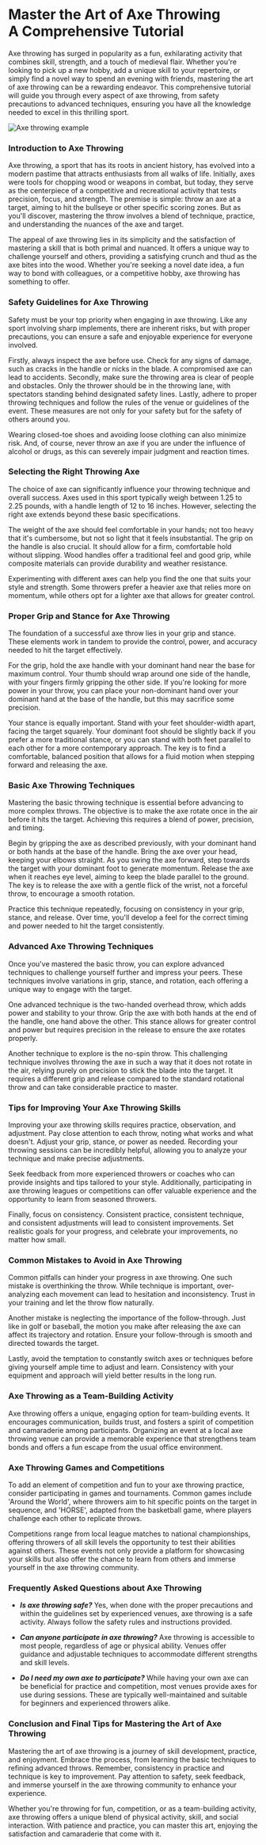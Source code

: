 # Master the Art of Axe Throwing <br /> <span class="text-xl">A Comprehensive Tutorial</span>

Axe throwing has surged in popularity as a fun, exhilarating activity that combines skill, strength, and a touch of medieval flair. Whether you're looking to pick up a new hobby, add a unique skill to your repertoire, or simply find a novel way to spend an evening with friends, mastering the art of axe throwing can be a rewarding endeavor. This comprehensive tutorial will guide you through every aspect of axe throwing, from safety precautions to advanced techniques, ensuring you have all the knowledge needed to excel in this thrilling sport.

![Axe throwing example](/articles/axe-throwing-tutorial/axe-throwing-example.gif)

### Introduction to Axe Throwing

Axe throwing, a sport that has its roots in ancient history, has evolved into a modern pastime that attracts enthusiasts from all walks of life. Initially, axes were tools for chopping wood or weapons in combat, but today, they serve as the centerpiece of a competitive and recreational activity that tests precision, focus, and strength. The premise is simple: throw an axe at a target, aiming to hit the bullseye or other specific scoring zones. But as you'll discover, mastering the throw involves a blend of technique, practice, and understanding the nuances of the axe and target.

The appeal of axe throwing lies in its simplicity and the satisfaction of mastering a skill that is both primal and nuanced. It offers a unique way to challenge yourself and others, providing a satisfying crunch and thud as the axe bites into the wood. Whether you're seeking a novel date idea, a fun way to bond with colleagues, or a competitive hobby, axe throwing has something to offer.

### Safety Guidelines for Axe Throwing

Safety must be your top priority when engaging in axe throwing. Like any sport involving sharp implements, there are inherent risks, but with proper precautions, you can ensure a safe and enjoyable experience for everyone involved.

Firstly, always inspect the axe before use. Check for any signs of damage, such as cracks in the handle or nicks in the blade. A compromised axe can lead to accidents. Secondly, make sure the throwing area is clear of people and obstacles. Only the thrower should be in the throwing lane, with spectators standing behind designated safety lines. Lastly, adhere to proper throwing techniques and follow the rules of the venue or guidelines of the event. These measures are not only for your safety but for the safety of others around you.

Wearing closed-toe shoes and avoiding loose clothing can also minimize risk. And, of course, never throw an axe if you are under the influence of alcohol or drugs, as this can severely impair judgment and reaction times.

### Selecting the Right Throwing Axe

The choice of axe can significantly influence your throwing technique and overall success. Axes used in this sport typically weigh between 1.25 to 2.25 pounds, with a handle length of 12 to 16 inches. However, selecting the right axe extends beyond these basic specifications.

The weight of the axe should feel comfortable in your hands; not too heavy that it's cumbersome, but not so light that it feels insubstantial. The grip on the handle is also crucial. It should allow for a firm, comfortable hold without slipping. Wood handles offer a traditional feel and good grip, while composite materials can provide durability and weather resistance.

Experimenting with different axes can help you find the one that suits your style and strength. Some throwers prefer a heavier axe that relies more on momentum, while others opt for a lighter axe that allows for greater control.

### Proper Grip and Stance for Axe Throwing

The foundation of a successful axe throw lies in your grip and stance. These elements work in tandem to provide the control, power, and accuracy needed to hit the target effectively.

For the grip, hold the axe handle with your dominant hand near the base for maximum control. Your thumb should wrap around one side of the handle, with your fingers firmly gripping the other side. If you're looking for more power in your throw, you can place your non-dominant hand over your dominant hand at the base of the handle, but this may sacrifice some precision.

Your stance is equally important. Stand with your feet shoulder-width apart, facing the target squarely. Your dominant foot should be slightly back if you prefer a more traditional stance, or you can stand with both feet parallel to each other for a more contemporary approach. The key is to find a comfortable, balanced position that allows for a fluid motion when stepping forward and releasing the axe.

### Basic Axe Throwing Techniques

Mastering the basic throwing technique is essential before advancing to more complex throws. The objective is to make the axe rotate once in the air before it hits the target. Achieving this requires a blend of power, precision, and timing.

Begin by gripping the axe as described previously, with your dominant hand or both hands at the base of the handle. Bring the axe over your head, keeping your elbows straight. As you swing the axe forward, step towards the target with your dominant foot to generate momentum. Release the axe when it reaches eye level, aiming to keep the blade parallel to the ground. The key is to release the axe with a gentle flick of the wrist, not a forceful throw, to encourage a smooth rotation.

Practice this technique repeatedly, focusing on consistency in your grip, stance, and release. Over time, you'll develop a feel for the correct timing and power needed to hit the target consistently.

### Advanced Axe Throwing Techniques

Once you've mastered the basic throw, you can explore advanced techniques to challenge yourself further and impress your peers. These techniques involve variations in grip, stance, and rotation, each offering a unique way to engage with the target.

One advanced technique is the two-handed overhead throw, which adds power and stability to your throw. Grip the axe with both hands at the end of the handle, one hand above the other. This stance allows for greater control and power but requires precision in the release to ensure the axe rotates properly.

Another technique to explore is the no-spin throw. This challenging technique involves throwing the axe in such a way that it does not rotate in the air, relying purely on precision to stick the blade into the target. It requires a different grip and release compared to the standard rotational throw and can take considerable practice to master.

### Tips for Improving Your Axe Throwing Skills

Improving your axe throwing skills requires practice, observation, and adjustment. Pay close attention to each throw, noting what works and what doesn't. Adjust your grip, stance, or power as needed. Recording your throwing sessions can be incredibly helpful, allowing you to analyze your technique and make precise adjustments.

Seek feedback from more experienced throwers or coaches who can provide insights and tips tailored to your style. Additionally, participating in axe throwing leagues or competitions can offer valuable experience and the opportunity to learn from seasoned throwers.

Finally, focus on consistency. Consistent practice, consistent technique, and consistent adjustments will lead to consistent improvements. Set realistic goals for your progress, and celebrate your improvements, no matter how small.

### Common Mistakes to Avoid in Axe Throwing

Common pitfalls can hinder your progress in axe throwing. One such mistake is overthinking the throw. While technique is important, over-analyzing each movement can lead to hesitation and inconsistency. Trust in your training and let the throw flow naturally.

Another mistake is neglecting the importance of the follow-through. Just like in golf or baseball, the motion you make after releasing the axe can affect its trajectory and rotation. Ensure your follow-through is smooth and directed towards the target.

Lastly, avoid the temptation to constantly switch axes or techniques before giving yourself ample time to adjust and learn. Consistency with your equipment and approach will yield better results in the long run.

### Axe Throwing as a Team-Building Activity

Axe throwing offers a unique, engaging option for team-building events. It encourages communication, builds trust, and fosters a spirit of competition and camaraderie among participants. Organizing an event at a local axe throwing venue can provide a memorable experience that strengthens team bonds and offers a fun escape from the usual office environment.

### Axe Throwing Games and Competitions

To add an element of competition and fun to your axe throwing practice, consider participating in games and tournaments. Common games include 'Around the World', where throwers aim to hit specific points on the target in sequence, and 'HORSE', adapted from the basketball game, where players challenge each other to replicate throws.

Competitions range from local league matches to national championships, offering throwers of all skill levels the opportunity to test their abilities against others. These events not only provide a platform for showcasing your skills but also offer the chance to learn from others and immerse yourself in the axe throwing community.

### Frequently Asked Questions about Axe Throwing

- **_Is axe throwing safe?_** Yes, when done with the proper precautions and within the guidelines set by experienced venues, axe throwing is a safe activity. Always follow the safety rules and instructions provided.

- **_Can anyone participate in axe throwing?_** Axe throwing is accessible to most people, regardless of age or physical ability. Venues offer guidance and adjustable techniques to accommodate different strengths and skill levels.

- **_Do I need my own axe to participate?_** While having your own axe can be beneficial for practice and competition, most venues provide axes for use during sessions. These are typically well-maintained and suitable for beginners and experienced throwers alike.

### Conclusion and Final Tips for Mastering the Art of Axe Throwing

Mastering the art of axe throwing is a journey of skill development, practice, and enjoyment. Embrace the process, from learning the basic techniques to refining advanced throws. Remember, consistency in practice and technique is key to improvement. Pay attention to safety, seek feedback, and immerse yourself in the axe throwing community to enhance your experience.

Whether you're throwing for fun, competition, or as a team-building activity, axe throwing offers a unique blend of physical activity, skill, and social interaction. With patience and practice, you can master this art, enjoying the satisfaction and camaraderie that come with it.
